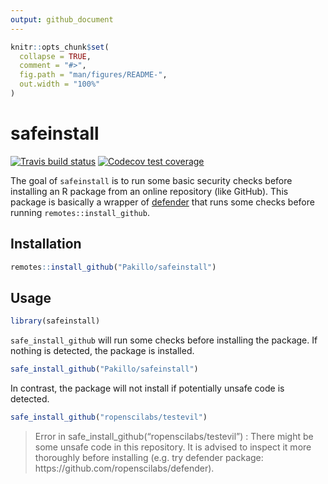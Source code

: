 ```yaml
---
output: github_document
---
```


<!-- README.md is generated from README.Rmd. Please edit that file -->

```r
knitr::opts_chunk$set(
  collapse = TRUE,
  comment = "#>",
  fig.path = "man/figures/README-",
  out.width = "100%"
)
```
# safeinstall

<!-- badges: start -->
[![Travis build status](https://travis-ci.org/Pakillo/safeinstall.svg?branch=master)](https://travis-ci.org/Pakillo/safeinstall)
[![Codecov test coverage](https://codecov.io/gh/Pakillo/safeinstall/branch/master/graph/badge.svg)](https://codecov.io/gh/Pakillo/safeinstall?branch=master)
<!-- badges: end -->

The goal of `safeinstall` is to run some basic security checks before installing an R package from an online repository (like GitHub). This package is basically a wrapper of [defender](https://github.com/ropenscilabs/defender) that runs some checks before running `remotes::install_github`. 

## Installation

``` r
remotes::install_github("Pakillo/safeinstall")
```

## Usage

```r
library(safeinstall)
```

`safe_install_github` will run some checks before installing the package. If nothing is detected, the package is installed.

```r
safe_install_github("Pakillo/safeinstall")
```

In contrast, the package will not install if potentially unsafe code is detected.

```r
safe_install_github("ropenscilabs/testevil")
```

> Error in safe_install_github("ropenscilabs/testevil") : 
  There might be some unsafe code in this repository. It is advised to inspect it more thoroughly before installing (e.g. try defender package: https://github.com/ropenscilabs/defender).
